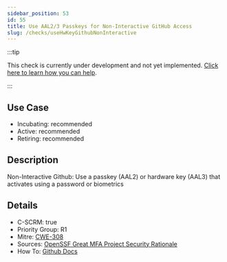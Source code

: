 ```yaml
---
sidebar_position: 53
id: 55
title: Use AAL2/3 Passkeys for Non-Interactive GitHub Access
slug: /checks/useHwKeyGithubNonInteractive
---
```


<!-- BANNER:START -->
:::tip

This check is currently under development and not yet implemented. [Click here to learn how you can help](/contribute).

:::
<!-- BANNER:END -->

## Use Case
<!-- LEVELS:START -->
- Incubating: recommended
- Active: recommended
- Retiring: recommended
<!-- LEVELS:END -->

<!-- DESCRIPTION:START -->
## Description
Non-Interactive Github: Use a passkey (AAL2) or hardware key (AAL3) that activates using a password or biometrics
<!-- DESCRIPTION:END -->

<!-- DETAILS:START -->
## Details
- C-SCRM: true
- Priority Group: R1
- Mitre: [CWE-308](https://cwe.mitre.org/data/definitions/308.html)
- Sources: [OpenSSF Great MFA Project Security Rationale](https://github.com/ossf/great-mfa-project/blob/main/security-rationale.md)
- How To: [Github Docs](https://docs.github.com/en/authentication/connecting-to-github-with-ssh/generating-a-new-ssh-key-and-adding-it-to-the-ssh-agent#generating-a-new-ssh-key-for-a-hardware-security-key)

<!-- DETAILS:END -->
